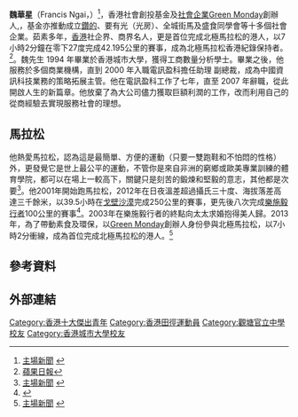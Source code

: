 {{Infobox sportsperson
| honorific_prefix          = 
| name                      = 魏華星
| honorific_suffix          = 
| image                     = 
| image_size                = 
| alt                       = 
| caption                   = 
| headercolor               = 
| textcolor                 = 
| real_name                 = 
| native_name               = 
| native_name_lang          = 
| romanizedname             = 
| english_name              = 
| birth_name                = 
| nickname                  = 
| nationality               = 
| national_team             = 
| ethnicity                 = 
| hometown                  = 
| citizenship               = 
| birth_date                = {{Birth year and age|1973}}
| birth_place               = 
| death_date                = 
| death_place               = 
| resting_place             = 
| resting_place_coordinates = 
| monuments                 = 
| residence                 = 
| education                 = [[香港城市大學|香港城市大學]]
| alma_mater                = [[觀塘官立中學|觀塘官立中學]]
| occupation                = 
{{ubl
|香港社會創投基金行政總裁（2007-）
|香港城市大學榮譽院士（2013）
|全城街馬董事（2013-）
}}
| years_active              = 2007 -
| employer                  = 
| agent                     = 
| height                    = 
| weight                    = 
| spouse                    = 
| life_partner              = 
| other_interests           = 
| website                   = 
| module                    = 
| country                   = 
| sport                     = 田徑
| position                  = 
| shoots                    = 
| catches                   = 
| disability                = 
| disability_class          = 
| weight_class              = 
| weight_class_type         = 
| rank                      = 
| event                     = 長跑
| event_type                = 
| universityteam            = 
| collegeteam               = 
| league                    = 
| league_type               = 
| club                      = 
| team                      = 
| turnedpro                 = 
| turnedpro_type            = 
| partner                   = 
| former_partner            = 
| coach                     = 
| retired                   = 
| coaching                  = 
| module2                   = 
| worlds                    = 
| regionals                 = 
| nationals                 = 
| olympics                  = 
| paralympics               = 
| commonwealth              = 
| highestranking            = 
| pb                        = 
{{ubl
|'''馬拉松'''：7小時02分04秒 （2013年）
}}
| medaltemplates            = 
| show-medals               = 
| medaltemplates-title      = 
| module3                   = 
| updated                   = 2018年1月3日
}}

'''魏華星'''（Francis Ngai，{{bd|1973年|||}}）<ref name="魏華星有乜咁「傑」？">[http://thehousenews.com/personal/%E9%AD%8F%E8%8F%AF%E6%98%9F%E6%9C%89%E4%B9%9C%E5%92%81%E5%82%91/ 主場新聞 ] {{webarchive|url=https://web.archive.org/web/20130322063150/http://thehousenews.com/personal/%E9%AD%8F%E8%8F%AF%E6%98%9F%E6%9C%89%E4%B9%9C%E5%92%81%E5%82%91/ |date=2013-03-22 }}</ref>，香港社會創投基金及[[社會企業|社會企業]][[Green_Monday|Green Monday]]創辦人,，基金亦推動成立[[鑽的|鑽的]]、要有光（光房）、全城街馬及盛食同學會等十多個社會企業。茹素多年，[[香港|香港]]社企界、商界名人，更是首位完成北極馬拉松的港人，以7小時2分鐘在零下27度完成42.195公里的賽事，成為北極馬拉松香港紀錄保持者。<ref name="【北極直擊】頑抗7小時3港人衝線！">[http://hk.apple.nextmedia.com/realtime/news/20130409/51338146 蘋果日報]</ref>。魏先生 1994 年畢業於香港城市大學，獲得工商數量分析學士。畢業之後，他服務於多個商業機構，直到 2000 年入職電訊盈科擔任助理
副總裁，成為中國資訊科技業務的策略拓展主管。他在電訊盈科工作了七年，直至 2007 年辭職，從此開啟人生的新篇章。他放棄了為大公司儘力獲取巨額利潤的工作，改而利用自己的從商經驗去實現服務社會的理想。

==馬拉松==
他熱愛馬拉松，認為這是最簡單、方便的運動（只要一雙跑鞋和不怕悶的性格）外，更發覺它是世上最公平的運動，不管你是來自非洲的窮鄉或歐美專業訓練的體育學院，都可以在場上一較高下，關鍵只是刻苦的鍛煉和堅毅的意志，其他都是次要<ref name="極地狂奔(一)">[http://thehousenews.com/personal/%E6%A5%B5%E5%9C%B0%E7%8B%82%E5%A5%94-%E4%B8%80/ 主場新聞] {{webarchive|url=https://web.archive.org/web/20130411005630/http://thehousenews.com/personal/%E6%A5%B5%E5%9C%B0%E7%8B%82%E5%A5%94-%E4%B8%80/ |date=2013-04-11 }}</ref>。他2001年開始跑馬拉松，2012年在日夜溫差超過攝氏三十度、海拔落差高達三千餘米，以39.5小時在[[戈壁沙漠|戈壁沙漠]]完成250公里的賽事，更先後八次完成[[樂施毅行者|樂施毅行者]]100公里的賽事<ref name="社企流年會演講紀錄：">[http://www.seinsights.asia/story/828/795/1092 ]</ref>。2003年在樂施毅行者的終點向太太求婚抱得美人歸。2013年，為了帶動素食及環保，以[[Green_Monday|Green Monday]]創辦人身份參與北極馬拉松，以7小時2分衝線，成為首位完成北極馬拉松的港人。<ref name="極地狂奔(二)">[http://thehousenews.com/personal/%E6%A5%B5%E5%9C%B0%E7%8B%82%E5%A5%94-%E4%BA%8C/ 主場新聞] {{webarchive|url=https://web.archive.org/web/20130412080456/http://thehousenews.com/personal/%E6%A5%B5%E5%9C%B0%E7%8B%82%E5%A5%94-%E4%BA%8C/ |date=2013-04-12 }}</ref>

== 參考資料 ==
{{Reflist}}

== 外部連結 ==

[[Category:香港十大傑出青年|Category:香港十大傑出青年]]
[[Category:香港田徑運動員|Category:香港田徑運動員]]
[[Category:觀塘官立中學校友|Category:觀塘官立中學校友]]
[[Category:香港城市大學校友|Category:香港城市大學校友]]